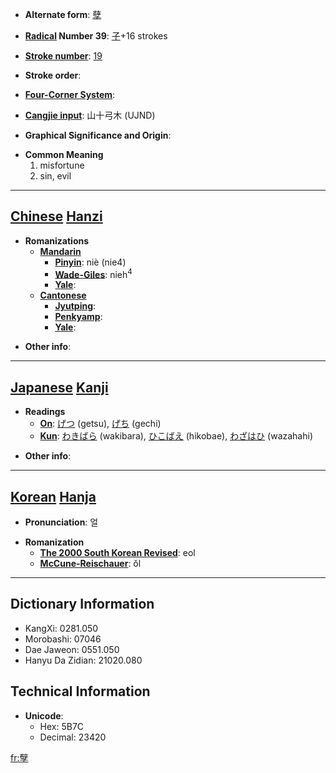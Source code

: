 * '''Alternate form''': [[孽]]

* '''[[Wiktionary:Chinese radical index| Radical]] Number 39''': [[Wiktionary:Chinese radical index 子|子]]+16 strokes

* '''[[Wiktionary:Chinese total strokes index|Stroke number]]''': [[Wiktionary:Chinese total strokes index 19|19]]

* '''Stroke order''': 

* '''[[Wiktionary:Chinese four corner index|Four-Corner System]]''': 

* '''[[Wiktionary:Chinese Cangjie index|Cangjie input]]''': 山十弓木 (UJND)

* '''Graphical Significance and Origin''': 

* '''Common Meaning'''
*#misfortune
*# sin, evil


----

== [[Chinese]] [[Hanzi]] ==

* '''Romanizations'''
** '''[[Mandarin]]'''
*** '''[[Pinyin]]''': niè (nie4)
*** '''[[Wade-Giles]]''': nieh<sup>4</sup>
*** '''[[Yale]]''': 
** '''[[Cantonese]]'''
*** '''[[Jyutping]]''':
*** '''[[Penkyamp]]''': 
*** '''[[Yale]]''': 

* '''Other info''': 

----

== [[Japanese]] [[Kanji]] ==

* '''Readings'''
** '''[[On]]''': [[げつ]] (getsu), [[げち]] (gechi)
** '''[[Kun]]''': [[わきばら]] (wakibara), [[ひこばえ]] (hikobae), [[わざはひ]] (wazahahi)

* '''Other info''':  

----

== [[Korean]] [[Hanja]] ==

* '''Pronunciation''': 얼

* '''Romanization'''
** '''[[The 2000 South Korean Revised Romanization|The 2000 South Korean Revised]]''': eol
** '''[[McCune-Reischauer]]''': ŏl

----

== Dictionary Information ==

* KangXi: 0281.050
* Morobashi: 07046
* Dae Jaweon: 0551.050
* Hanyu Da Zidian: 21020.080

== Technical Information ==

* '''Unicode''':
** Hex: 5B7C
** Decimal: 23420

[[fr:孼]]